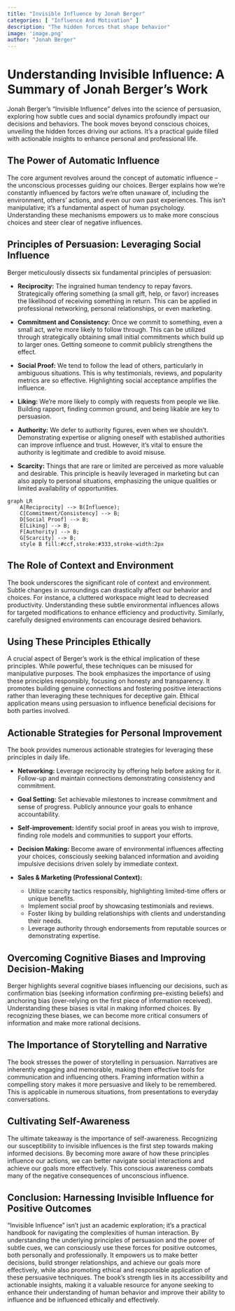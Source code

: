 ```yaml
---
title: "Invisible Influence by Jonah Berger"
categories: [ "Influence And Motivation" ]
description: "The hidden forces that shape behavior"
image: 'image.png'
author: "Jonah Berger"
---
```

# Understanding Invisible Influence: A Summary of Jonah Berger's Work

Jonah Berger's "Invisible Influence" delves into the science of persuasion, exploring how subtle cues and social dynamics profoundly impact our decisions and behaviors.  The book moves beyond conscious choices, unveiling the hidden forces driving our actions. It's a practical guide filled with actionable insights to enhance personal and professional life.

## The Power of Automatic Influence

The core argument revolves around the concept of automatic influence – the unconscious processes guiding our choices.  Berger explains how we're constantly influenced by factors we're often unaware of, including the environment, others' actions, and even our own past experiences. This isn't manipulative; it's a fundamental aspect of human psychology. Understanding these mechanisms empowers us to make more conscious choices and steer clear of negative influences.

## Principles of Persuasion:  Leveraging Social Influence

Berger meticulously dissects six fundamental principles of persuasion:

* **Reciprocity:** The ingrained human tendency to repay favors.  Strategically offering something (a small gift, help, or favor) increases the likelihood of receiving something in return.  This can be applied in professional networking, personal relationships, or even marketing.

* **Commitment and Consistency:** Once we commit to something, even a small act, we're more likely to follow through. This can be utilized through strategically obtaining small initial commitments which build up to larger ones.  Getting someone to commit publicly strengthens the effect.

* **Social Proof:** We tend to follow the lead of others, particularly in ambiguous situations.  This is why testimonials, reviews, and popularity metrics are so effective.  Highlighting social acceptance amplifies the influence.

* **Liking:** We're more likely to comply with requests from people we like.  Building rapport, finding common ground, and being likable are key to persuasion.

* **Authority:** We defer to authority figures, even when we shouldn’t.  Demonstrating expertise or aligning oneself with established authorities can improve influence and trust.  However, it's vital to ensure the authority is legitimate and credible to avoid misuse.

* **Scarcity:**  Things that are rare or limited are perceived as more valuable and desirable. This principle is heavily leveraged in marketing but can also apply to personal situations, emphasizing the unique qualities or limited availability of opportunities.


```mermaid
graph LR
    A[Reciprocity] --> B(Influence);
    C[Commitment/Consistency] --> B;
    D[Social Proof] --> B;
    E[Liking] --> B;
    F[Authority] --> B;
    G[Scarcity] --> B;
    style B fill:#ccf,stroke:#333,stroke-width:2px
```

##  The Role of Context and Environment

The book underscores the significant role of context and environment. Subtle changes in surroundings can drastically affect our behavior and choices. For instance, a cluttered workspace might lead to decreased productivity. Understanding these subtle environmental influences allows for targeted modifications to enhance efficiency and productivity.  Similarly, carefully designed environments can encourage desired behaviors.

##  Using These Principles Ethically

A crucial aspect of Berger's work is the ethical implication of these principles.  While powerful, these techniques can be misused for manipulative purposes.  The book emphasizes the importance of using these principles responsibly, focusing on honesty and transparency.  It promotes building genuine connections and fostering positive interactions rather than leveraging these techniques for deceptive gain.  Ethical application means using persuasion to influence beneficial decisions for both parties involved.

## Actionable Strategies for Personal Improvement

The book provides numerous actionable strategies for leveraging these principles in daily life.

* **Networking:** Leverage reciprocity by offering help before asking for it.  Follow-up and maintain connections demonstrating consistency and commitment.


* **Goal Setting:**  Set achievable milestones to increase commitment and sense of progress.  Publicly announce your goals to enhance accountability.

* **Self-improvement:** Identify social proof in areas you wish to improve, finding role models and communities to support your efforts.

* **Decision Making:**  Become aware of environmental influences affecting your choices,  consciously seeking balanced information and avoiding impulsive decisions driven solely by immediate context.


* **Sales & Marketing (Professional Context):**
    * Utilize scarcity tactics responsibly, highlighting limited-time offers or unique benefits.
    * Implement social proof by showcasing testimonials and reviews.
    * Foster liking by building relationships with clients and understanding their needs.
    * Leverage authority through endorsements from reputable sources or demonstrating expertise.


## Overcoming Cognitive Biases and Improving Decision-Making

Berger highlights several cognitive biases influencing our decisions, such as confirmation bias (seeking information confirming pre-existing beliefs) and anchoring bias (over-relying on the first piece of information received).  Understanding these biases is vital in making informed choices.  By recognizing these biases, we can become more critical consumers of information and make more rational decisions.

## The Importance of Storytelling and Narrative

The book stresses the power of storytelling in persuasion.  Narratives are inherently engaging and memorable, making them effective tools for communication and influencing others.  Framing information within a compelling story makes it more persuasive and likely to be remembered.  This is applicable in numerous situations, from presentations to everyday conversations.

##  Cultivating Self-Awareness

The ultimate takeaway is the importance of self-awareness.  Recognizing our susceptibility to invisible influences is the first step towards making informed decisions.  By becoming more aware of how these principles influence our actions, we can better navigate social interactions and achieve our goals more effectively. This conscious awareness combats many of the negative consequences of unconscious influence.

## Conclusion:  Harnessing Invisible Influence for Positive Outcomes

"Invisible Influence" isn't just an academic exploration; it's a practical handbook for navigating the complexities of human interaction. By understanding the underlying principles of persuasion and the power of subtle cues, we can consciously use these forces for positive outcomes, both personally and professionally.  It empowers us to make better decisions, build stronger relationships, and achieve our goals more effectively, while also promoting ethical and responsible application of these persuasive techniques.  The book's strength lies in its accessibility and actionable insights, making it a valuable resource for anyone seeking to enhance their understanding of human behavior and improve their ability to influence and be influenced ethically and effectively.

